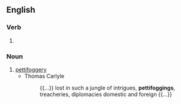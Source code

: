 ==English==

===Verb===
{{head|en|present participle}}

# {{present participle of|pettifog|lang=en|nocat=1}}

===Noun===
{{en-noun}}

# [[pettifoggery]]
#* Thomas Carlyle
#*: {{...}} lost in such a jungle of intrigues, '''pettifoggings''', treacheries, diplomacies domestic and foreign {{...}}